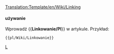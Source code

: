 <noinclude>[[Translation:Template/en/Wiki/Linking]]</noinclude>
{{en/Ambox| type  = content
<!-- | image = WarningIcon.png -->
| text  = <strong>Prośba</strong><br />Nie korzystaj z zewnętrznych usług hostingu obrazów, takich jak Imageshack, a nawet z własnej przestrzeni internetowej. Nie publikuj również bardzo dużych zdjęć, które mogą uszkodzić używane zaawansowane układy. Możesz pomóc, przesyłając znalezione obrazy z linkami zewnętrznymi.
}}<noinclude>

==== używanie====
Wprowadź <nowiki>{{</nowiki>'''Linkowanie/Pl'''<nowiki>}}</nowiki> w artykule. Przykład:
<pre>{{pl/Wiki/Linkowanie}}</pre>

<!--[[Category:Templates|L]][[Category:Message boxes|L]]-->[[Category:pl/Community/InfoBox|L]]</noinclude>